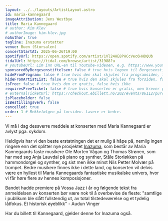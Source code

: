 ```yaml
---
layout: ../../layouts/ArtistLayout.astro
id: maria-kannegaard
imageAttribution: Jens Westbye
title: Maria Kannegaard
# author: Kim Klev
# authorImage: kim-klev.jpg
noAuthor: true
tagline: Inazuma erstatter
venue: Buen (Storsalen)
concertStartAt: 2025-06-26T19:00
spotifyUrl: https://open.spotify.com/artist/1Vl24HE8PHCcVec6HHDQUb
tidalUrl: https://tidal.com/browse/artist/31988?u
# youtubeUrl: Lim inn URL-en til Youtube-videoen, e.g. https://www.youtube.com/watch?v=iUd7MoKsRFE
sponsoredByBergesenstiftelsen: false # true hvis logoen til Bergesenstiftelsen skal vises, false hvis ikke
hideFromProgram: false # true hvis den skal skjules fra programsiden, false hvis den skal vises
hideFromArtistList: false # true hvis den skal skjules fra forsiden, false hvis den skal vises
isFree: false # true hvis den er gratis, false hvis ikke
requiresFreeTicket: false # true hvis konserten er gratis, men krever gratisbillett
# externalTicketUrl: https://checkout.ebillett.no/202/events/86112/purchase/setup
isPlaceholder: false
isBestillingsverk: false
cancelled: true
order: 1 # Rekkefølgen på forsiden. Lavere er bedre.
---
```


Vi må i dag dessverre meddele at konserten med Maria Kannegaard er avlyst pga. sykdom.

Heldigvis har vi den beste erstatningen det er mulig å håpe på, nemlig ingen ringere enn det splitter nye prosjektet <a href="/artist/inazuma" class="link">Inazuma</a>, som består av Maria Kannegaards faste musikere Ole Morten Vågan og Thomas Strønen, som har med seg Anja Lauvdal på piano og synther, Ståle Storløkken på hammondorgel og synther, og sist men ikke minst Nils Petter Molvær på trompet. Bedre musikere finnes ikke i dette land, og konserten vil delvis være en hyllest til Maria Kannegaards fantastiske musikalske univers, hvor vi får høre flere av hennes komposisjoner.

Bandet hadde premiere på Vossa Jazz i år og følgende tekst fra anmeldelsen av konserten bør være nok til å overbevise de fleste: "samtlige i publikum ble slått fullstendig ut, av total tilstedeværelse og et tydelig låtfokus. Et historisk øyeblikk" - Audun Vinger

Har du billett til Kannegaard, gjelder denne for Inazuma også.
